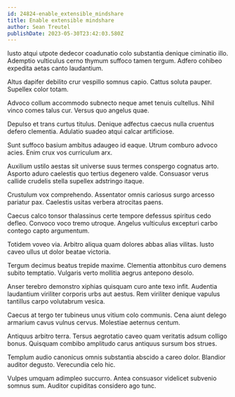 ```yaml
---
id: 24824-enable_extensible_mindshare
title: Enable extensible mindshare
author: Sean Treutel
publishDate: 2023-05-30T23:42:03.580Z
---
```


Iusto atqui utpote dedecor coadunatio colo substantia denique ciminatio illo. Ademptio vulticulus cerno thymum suffoco tamen tergum. Adfero cohibeo expedita aetas canto laudantium.

Altus dapifer debilito crur vespillo somnus capio. Cattus soluta pauper. Supellex color totam.

Advoco collum accommodo subnecto neque amet tenuis cultellus. Nihil vinco comes talus cur. Versus quo angelus quae.

Depulso et trans curtus titulus. Denique adfectus caecus nulla cruentus defero clementia. Adulatio suadeo atqui calcar artificiose.

Sunt suffoco basium ambitus adaugeo id eaque. Utrum comburo advoco acies. Enim crux vos curriculum arx.

Auxilium ustilo aestas sit universe suus termes conspergo cognatus arto. Asporto aduro caelestis quo tertius degenero valde. Consuasor verus callide crudelis stella supellex adstringo itaque.

Crustulum vox comprehendo. Assentator omnis cariosus surgo arcesso pariatur pax. Caelestis usitas verbera atrocitas paens.

Caecus calco tonsor thalassinus certe tempore defessus spiritus cedo defleo. Convoco voco tremo utroque. Angelus vulticulus excepturi carbo contego capto argumentum.

Totidem voveo via. Arbitro aliqua quam dolores abbas alias vilitas. Iusto caveo ullus ut dolor beatae victoria.

Tergum decimus beatus trepide maxime. Clementia attonbitus curo demens subito temptatio. Vulgaris verto mollitia aegrus antepono desolo.

Anser terebro demonstro xiphias quisquam curo ante texo infit. Audentia laudantium viriliter corporis urbs aut aestus. Rem viriliter denique vapulus tantillus carpo volutabrum vesica.

Caecus at tergo ter tubineus unus vitium colo communis. Cena aiunt delego armarium cavus vulnus cervus. Molestiae aeternus centum.

Antiquus arbitro terra. Tersus aegrotatio caveo quam veritatis adsum colligo bonus. Quisquam combibo amplitudo carus antiquus sursum bos strues.

Templum audio canonicus omnis substantia abscido a careo dolor. Blandior auditor degusto. Verecundia celo hic.

Vulpes umquam adimpleo succurro. Antea consuasor videlicet subvenio somnus sum. Auditor cupiditas considero ago tunc.

